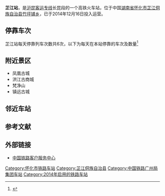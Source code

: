 {{Infobox China railway station
|车站名称 = 芷江站
|图片 =
|图片介绍 = 
|车站名称拼音 = Zhijiang Zhan
|英文名称 = Zhijiang Railway Station
|车站代码 = 65681
|电报码 = ZPQ
|拼音码 = ZJI
|车站位置 = [[中国|中国]][[湖南省|湖南省]][[怀化市|怀化市]][[芷江侗族自治县|芷江侗族自治县]]
|坐标 =  {{coord|27|27|31.56|N|109|39|18.88|E|display=inline,title}}
|归属 = [[广铁集团|广铁集团]]
|线路 = [[沪昆高速铁路|沪昆高速铁路]]
|车站等级 = [[三等站_(中国大陆)|三等站]]
|月台数目 =  2
|站台面 =   
|股道数目 = 4
}}

'''芷江站'''，是[[沪昆客运专线|沪昆客运专线]]长昆段的一个高铁火车站，位于中国[[湖南省|湖南省]][[怀化市|怀化市]][[芷江侗族自治县|芷江侗族自治县]][[竹坪铺乡|竹坪铺乡]]，已于2014年12月16日投入运营。
 
==停靠车次==
芷江站每天停靠列车次数共6次，以下为每天在本站停靠的车次及数量<ref>{{Cite web |url=http://train.qunar.com/station.htm?fromStation=%E8%8A%B7%E6%B1%9F&ex_track=bd_aladding_train_s1_chezhan |title=去哪儿网 芷江站列车查询结果 |access-date=2015-02-27 |archive-date=2019-08-23 |archive-url=https://web.archive.org/web/20190823083029/http://train.qunar.com/station.htm?fromStation=%E8%8A%B7%E6%B1%9F&ex_track=bd_aladding_train_s1_chezhan |dead-url=no }}</ref>
 
==附近景区==
*凤凰古城
*洪江古商城
*梵净山
*镇远古城

==邻近车站==

{{start rail box|[[中国铁路|中国铁路]]}}
{{s-inop|[[怀化南站|怀化南站]]|[[上海虹橋站|上海虹桥]]方向}}
{{s-line|[[沪昆高速铁路|沪昆高速铁路]]<br />← 34km 芷江站 54km →}}
{{s-inop|[[新晃西站|新晃西站]]|[[昆明南站|昆明南]]方向}}
{{s-end}}
==参考文献==
{{reflist}}

==外部链接==
* [http://www.12306.cn/mormhweb/ 中国铁路客户服务中心] {{Wayback|url=http://www.12306.cn/mormhweb/ |date=20180205163941 }}

{{沪昆客运专线}}
{{湖南省铁路}}

[[Category:怀化市铁路车站|Category:怀化市铁路车站]]
[[Category:芷江侗族自治县|Category:芷江侗族自治县]]
[[Category:中国铁路广州局集团车站|Category:中国铁路广州局集团车站]]
[[Category:2014年启用的铁路车站|Category:2014年启用的铁路车站]]